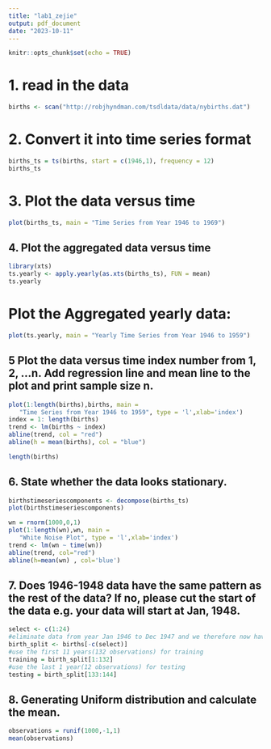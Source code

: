 ```yaml
---
title: "lab1_zejie"
output: pdf_document
date: "2023-10-11"
---
```


```r
knitr::opts_chunk$set(echo = TRUE)
```

# 1. read in the data
```r
births <- scan("http://robjhyndman.com/tsdldata/data/nybirths.dat")
```
# 2. Convert it into time series format
```r
births_ts = ts(births, start = c(1946,1), frequency = 12)
births_ts
```
# 3. Plot the data versus time
```r
plot(births_ts, main = "Time Series from Year 1946 to 1969")
```
## 4. Plot the aggregated data versus time
```r
library(xts)
ts.yearly <- apply.yearly(as.xts(births_ts), FUN = mean)
ts.yearly
```
# Plot the Aggregated yearly data:
```r
plot(ts.yearly, main = "Yearly Time Series from Year 1946 to 1959")
```
## 5 Plot the data versus time index number from 1, 2, ...n. Add regression line and mean line to the plot and print sample size n.
```r
plot(1:length(births),births, main =
   "Time Series from Year 1946 to 1959", type = 'l',xlab='index')
index = 1: length(births)
trend <- lm(births ~ index)
abline(trend, col = "red")
abline(h = mean(births), col = "blue")
```
```r
length(births)
```

## 6. State whether the data looks stationary. 
```r
birthstimeseriescomponents <- decompose(births_ts)
plot(birthstimeseriescomponents)
```
```r
wn = rnorm(1000,0,1)
plot(1:length(wn),wn, main =
   "White Noise Plot", type = 'l',xlab='index')
trend <- lm(wn ~ time(wn))
abline(trend, col="red")
abline(h=mean(wn) , col='blue')
```
## 7. Does 1946-1948 data have the same pattern as the rest of the data? If no, please cut the start of the data e.g. your data will start at Jan, 1948.
```r
select <- c(1:24)
#eliminate data from year Jan 1946 to Dec 1947 and we therefore now have 12 years(144 obse 
birth_split <- births[-c(select)]
#use the first 11 years(132 observations) for training
training = birth_split[1:132]
#use the last 1 year(12 observations) for testing
testing = birth_split[133:144]

```
## 8. Generating Uniform distribution and calculate the mean.
```r
observations = runif(1000,-1,1)
mean(observations)
```

